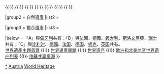 {{Navbox
|name  = 奥地利世界遗产
|title = {{flagicon|AUT}} [[奥地利世界遗产名录|奧地利世界遺產]]
|state = autocollapse
|image = {{location map+ |Austria |caption= |places=
             {{location map~ |Austria |label=772 |position= |link=新錫德爾湖 |mark=Blue 0080ff pog.svg 
                |lat_deg=47 |lat_min=43 |lat_sec=9.4 |lat_dir=N
                |lon_deg=16 |lon_min=43 |lon_sec=21.8 |lon_dir=E
             }}
             {{location map~ |Austria |label=784 |position=left |link=萨尔茨堡 |mark=Blue 0080ff pog.svg 
                |lat_deg=47 |lat_min=48 |lat_sec=2 |lat_dir=N
                |lon_deg=13 |lon_min=2 |lon_sec=36 |lon_dir=E
             }}
             {{location map~ |Austria |label=785 |position= |link=塞默灵铁路 |mark=Blue 0080ff pog.svg 
                |lat_deg=47 |lat_min=38 |lat_sec=55.6 |lat_dir=N
                |lon_deg=15 |lon_min=49 |lon_sec=40.7 |lon_dir=E
             }}
             {{location map~ |Austria |label=786 |position= |link=美泉宫 |mark=Blue 0080ff pog.svg 
                |lat_deg=48 |lat_min=11 |lat_sec=12 |lat_dir=N
                |lon_deg=16 |lon_min=18 |lon_sec=48 |lon_dir=E
             }}
             {{location map~ |Austria |label=806 |position= |link=哈尔施塔特 |mark=Blue 0080ff pog.svg 
                |lat_deg=47 |lat_min=33 |lat_sec=34 |lat_dir=N
                |lon_deg=13 |lon_min=38 |lon_sec=47 |lon_dir=E
             }}
             {{location map~ |Austria |label=931 |position= |link=格拉茨 |mark=Blue 0080ff pog.svg 
                |lat_deg=47 |lat_min=4 |lat_sec=27 |lat_dir=N
                |lon_deg=15 |lon_min=23 |lon_sec=30 |lon_dir=E
             }}
             {{location map~ |Austria |label=970 |position= |link=瓦豪 |mark=Blue 0080ff pog.svg 
                |lat_deg=48 |lat_min=21 |lat_sec=52 |lat_dir=N
                |lon_deg=15 |lon_min=26 |lon_sec=3 |lon_dir=E
             }}
             {{location map~ |Austria |label=1033 |position=top |link=內城區 (維也納) |mark=Blue 0080ff pog.svg 
                |lat_deg=48 |lat_min=13 |lat_sec=0 |lat_dir=N
                |lon_deg=16 |lon_min=22 |lon_sec=60 |lon_dir=E
             }}
         <!-- ↓1363阿爾卑斯地區史前湖岸木椿建築 /-->
             {{location map~ |Austria |label=1363 |position= |link= |mark=Blue 0080ff pog.svg |marksize=4
                |lat_deg=46 |lat_min=35 |lat_sec=13.28 |lat_dir=N
                |lon_deg=14 |lon_min=9 |lon_sec=34.06 |lon_dir=E
             }}
             {{location map~ |Austria |label=1363 |position= |link= |mark=Blue 0080ff pog.svg |marksize=4
                |lat_deg=47 |lat_min=53 |lat_sec=40.97 |lat_dir=N
                |lon_deg=13 |lon_min=32 |lon_sec=1.06 |lon_dir=E
             }}
             {{location map~ |Austria |label= |position= |link= |mark=Blue 0080ff pog.svg |marksize=4
                |lat_deg=47 |lat_min=53 |lat_sec=35.54 |lat_dir=N
                |lon_deg=13 |lon_min=31 |lon_sec=59.33 |lon_dir=E
             }}
             {{location map~ |Austria |label= |position= |link= |mark=Blue 0080ff pog.svg |marksize=4
                |lat_deg=47 |lat_min=56 |lat_sec=3.65 |lat_dir=N
                |lon_deg=13 |lon_min=33 |lon_sec=16.99 |lon_dir=E
             }}
             {{location map~ |Austria |label= |position= |link= |mark=Blue 0080ff pog.svg |marksize=4
                |lat_deg=47 |lat_min=48 |lat_sec=13.97 |lat_dir=N
                |lon_deg=13 |lon_min=26 |lon_sec=57.42 |lon_dir=E
             }}
         <!-- ↑1363阿爾卑斯地區史前湖岸木椿建築 /-->
         }}

|basestyle  = background:#D1E5F2;
|titlestyle = background-color: #B5D8EF
|belowstyle = font-size:85%;

|group1 = 文化遺產
|list1  = <div>
{{nowrap|{{colortext|772|c=blue}}{{smallsup|A}}：[[新錫德爾湖|费尔特湖与新锡德尔湖]]文化景觀}}{{·}}
{{nowrap|{{colortext|784|c=blue}}：[[萨尔茨堡历史中心]]}}{{·}}
{{nowrap|{{colortext|785|c=blue}}：[[塞默林铁路|塞默灵铁路]]}}{{·}}
{{nowrap|{{colortext|786|c=blue}}：[[美泉宫|美泉宫和花园]]}}{{·}}
{{nowrap|{{colortext|806|c=blue}}：[[哈尔施塔特]]－[[達赫施泰因山|達赫施泰因]]的[[萨尔茨卡默古特]]文化景觀}}{{·}}
{{nowrap|{{colortext|931|c=blue}}：[[格拉茨|格拉茨城]]的历史中心和[[埃根博格城堡|埃根柏格城堡]]}}{{·}}
{{nowrap|{{colortext|970|c=blue}}：[[瓦豪]]文化景觀}}{{·}}
{{nowrap|{{colortext|1033|c=blue}}：[[維也納#世界遺產|维也纳历史中心]]}}{{·}}
{{nowrap|{{colortext|1363|c=blue}}{{smallsup|B}}：[[阿尔卑斯地区的史前湖岸木桩建筑]]}}{{nowrap|（奧地利境內有5處，合共111處）}}
{{nowrap|{{colortext|1613|c=blue}}{{smallsup|C}}：[[欧洲温泉疗养胜地]]}}{{nowrap|（奧地利境內有1處，合共11處）}}
</div>

|group2 = 自然遺產
|list2  = 

|group3 = 複合遺產
|list3  = 

|below = 「A」與[[匈牙利]]共有；「B」與[[法國]]、[[德國]]、[[義大利]]、[[斯洛文尼亞]]、[[瑞士]]共有；「C」與[[比利时]]、[[德國]]、[[法国]]、[[德国]]、[[捷克]]、[[英国]]共有。<br/>[[Portal:世界遗产|世界遺產主題首頁]] {{!}} [[WikiProject:世界遗产|世界遺產專題]] {{!}} [[世界遗产]] {{!}} [[欧洲和北美地区世界遗产列表]] {{!}} [[:Commons:Category:World Heritage Sites in Austria|维基共享资源]]
}}<noinclude>
{{collapsible option}}
[[Category:奥地利世界遗产|*]]
[[Category:歐洲和北美地區世界遺產模板|Austria]]
[[Category:奥地利模板|World Heritage]]
</noinclude>